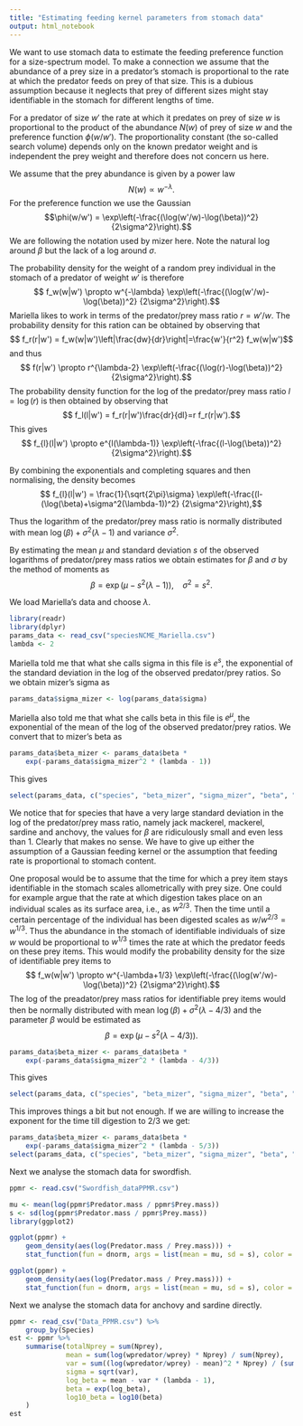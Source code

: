 ```yaml
---
title: "Estimating feeding kernel parameters from stomach data"
output: html_notebook
---
```


We want to use stomach data to estimate the feeding preference
function for a size-spectrum model. To make a connection we 
assume that the abundance of a prey size in a predator's stomach
is proportional to the rate at which the predator feeds on prey of 
that size. This is a dubious assumption because it neglects that
prey of different sizes might stay identifiable in the stomach for
different lengths of time.

For a predator of size $w'$ the rate at which it predates on
prey of size $w$ is proportional to the product of the abundance
$N(w)$ of prey of size $w$ and the preference function $\phi(w/w')$.
The proportionality constant (the so-called search volume) depends 
only on the known predator weight and is independent the prey weight
and therefore does not concern us here.

We assume that the prey abundance is given by a power law 
$$N(w)\propto w^{-\lambda}.$$
For the preference function we use the Gaussian
$$\phi(w/w') = \exp\left(-\frac{(\log(w'/w)-\log(\beta))^2}
  {2\sigma^2}\right).$$
We are following the notation used by mizer here. Note the natural log
around $\beta$ but the lack of a log around $\sigma$.

The probability density for the weight of a random prey individual
in the stomach of a predator of weight $w'$ is therefore
$$ f_w(w|w') \propto w^{-\lambda}
\exp\left(-\frac{(\log(w'/w)-\log(\beta))^2}
  {2\sigma^2}\right).$$
Mariella likes to work in terms of the predator/prey mass ratio $r=w'/w$.
The probability density for this ration can be obtained by observing that
$$ f_r(r|w') = f_w(w|w')\left|\frac{dw}{dr}\right|=\frac{w'}{r^2} f_w(w|w')$$
and thus
$$ f(r|w') \propto r^{\lambda-2}
\exp\left(-\frac{(\log(r)-\log(\beta))^2}
  {2\sigma^2}\right).$$
The probability density function
for the log of the predator/prey mass ratio $l = \log(r)$ is then obtained by observing that
$$ f_l(l|w') = f_r(r|w')\frac{dr}{dl}=r f_r(r|w').$$
This gives
$$ f_{l}(l|w') \propto e^{l(\lambda-1)}
\exp\left(-\frac{(l-\log(\beta))^2}
  {2\sigma^2}\right).$$

By combining the exponentials and completing squares and then 
normalising, the density becomes
$$ f_{l}(l|w') = 
\frac{1}{\sqrt{2\pi}\sigma}
\exp\left(-\frac{(l-(\log(\beta)+\sigma^2(\lambda-1))^2}
  {2\sigma^2}\right),$$

Thus the logarithm of the predator/prey mass ratio is normally distributed with
mean $\log(\beta)+\sigma^2(\lambda-1)$ and variance $\sigma^2$.


By estimating the mean $\mu$ and standard deviation $s$ of the observed
logarithms of predator/prey mass ratios we
obtain estimates for $\beta$ and $\sigma$ by the method of moments as
$$\beta = \exp(\mu-s^2(\lambda - 1)),~~~~ \sigma^2 = s^2.$$

We load Mariella's data and choose $\lambda$.
```r
library(readr)
library(dplyr)
params_data <- read_csv("speciesNCME_Mariella.csv")
lambda <- 2
```
Mariella told me that what she calls sigma in this file is $e^s$,
the exponential of the standard deviation in the log of the observed 
predator/prey ratios. So we obtain mizer's sigma as
```r
params_data$sigma_mizer <- log(params_data$sigma)
```
Mariella also told me that what she calls beta in this file is $e^\mu$,
the exponential of the mean of the log of the observed predator/prey ratios.
We convert that to mizer's beta as
```r
params_data$beta_mizer <- params_data$beta * 
    exp(-params_data$sigma_mizer^2 * (lambda - 1))
```
This gives
```r
select(params_data, c("species", "beta_mizer", "sigma_mizer", "beta", "sigma"))
```
We notice that for species that have a very large standard deviation in the log 
of the predator/prey mass ratio, namely jack mackerel, mackerel, sardine and 
anchovy, the values for $\beta$ are ridiculously small and even less than 1. 
Clearly that makes no sense. We have to give up either the assumption of
a Gaussian feeding kernel or the assumption that feeding rate is proportional
to stomach content.

One proposal would be to assume that the time for which a prey item stays
identifiable in the stomach scales allometrically with prey size. One could
for example argue that the rate at which digestion takes place on an
individual scales as its surface area, i.e., as $w^{2/3}$. Then the time
until a certain percentage of the individual has been digested scales as
$w/w^{2/3} = w^{1/3}$. Thus the abundance in the stomach of identifiable
individuals of size $w$ would be proportional to $w^{1/3}$ times the
rate at which the predator feeds on these prey items. This would modify
the probability density for the size of identifiable prey items to
$$ f_w(w|w') \propto w^{-\lambda+1/3}
\exp\left(-\frac{(\log(w'/w)-\log(\beta))^2}
  {2\sigma^2}\right).$$
The log of the preadator/prey mass ratios for identifiable prey items would 
then be normally distributed with mean $\log(\beta)+\sigma^2(\lambda-4/3)$
and the parameter $\beta$ would be estimated as
$$\beta = \exp(\mu-s^2(\lambda - 4/3)).$$
```r
params_data$beta_mizer <- params_data$beta * 
    exp(-params_data$sigma_mizer^2 * (lambda - 4/3))
```
This gives
```r
select(params_data, c("species", "beta_mizer", "sigma_mizer", "beta", "sigma"))
```
This improves things a bit but not enough. If we are willing to increase the exponent for the time till
digestion to $2/3$ we get:
```r
params_data$beta_mizer <- params_data$beta * 
    exp(-params_data$sigma_mizer^2 * (lambda - 5/3))
select(params_data, c("species", "beta_mizer", "sigma_mizer", "beta", "sigma"))
```

Next we analyse the stomach data for swordfish.
```r
ppmr <- read.csv("Swordfish_dataPPMR.csv")
```


```r
mu <- mean(log(ppmr$Predator.mass / ppmr$Prey.mass))
s <- sd(log(ppmr$Predator.mass / ppmr$Prey.mass))
library(ggplot2)
```
```r
ggplot(ppmr) +
    geom_density(aes(log(Predator.mass / Prey.mass))) +
    stat_function(fun = dnorm, args = list(mean = mu, sd = s), color = "blue")
```
```r
ggplot(ppmr) +
    geom_density(aes(log(Predator.mass / Prey.mass))) +
    stat_function(fun = dnorm, args = list(mean = mu, sd = s), color = "blue")
```


Next we analyse the stomach data for anchovy and sardine directly.
```r
ppmr <- read_csv("Data_PPMR.csv") %>%
    group_by(Species)
est <- ppmr %>%
    summarise(totalNprey = sum(Nprey),
              mean = sum(log(wpredator/wprey) * Nprey) / sum(Nprey), 
              var = sum((log(wpredator/wprey) - mean)^2 * Nprey) / (sum(Nprey) - 1),
              sigma = sqrt(var),
              log_beta = mean - var * (lambda - 1),
              beta = exp(log_beta),
              log10_beta = log10(beta)
    )
est
```
